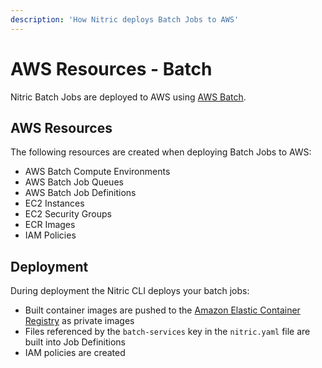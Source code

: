 ```yaml
---
description: 'How Nitric deploys Batch Jobs to AWS'
---
```


# AWS Resources - Batch

Nitric Batch Jobs are deployed to AWS using [AWS Batch](https://aws.amazon.com/batch/).

## AWS Resources

The following resources are created when deploying Batch Jobs to AWS:

- AWS Batch Compute Environments
- AWS Batch Job Queues
- AWS Batch Job Definitions
- EC2 Instances
- EC2 Security Groups
- ECR Images
- IAM Policies

## Deployment

During deployment the Nitric CLI deploys your batch jobs:

- Built container images are pushed to the [Amazon Elastic Container Registry](https://aws.amazon.com/ecr/) as private images
- Files referenced by the `batch-services` key in the `nitric.yaml` file are built into Job Definitions
- IAM policies are created
